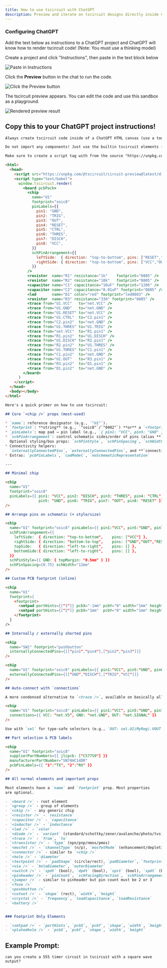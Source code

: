 ```yaml
---
title: How to use tscircuit with ChatGPT
description: Preview and iterate on tscircuit designs directly inside ChatGPT using a small CDN bundle and a simple repo convention.
---
```


### Configuring ChatGPT

Add the text below as instructions to a ChatGPT project and ChatGPT will
know how to render tscircuit code! (Note: You must use a thinking model)


<div>
    <p>Create a project and click "Instructions", then paste in the text block below</p>
    <img style={{maxHeight: 400}} src={instructionsImg} alt="Paste in Instructions" />
    <p>Click the <strong>Preview</strong> button in the chat to run the code.</p>
    <img style={{maxHeight: 400}} src={pressPreview} alt="Click the Preview button" />
    <p>The tscircuit preview appears. You can edit the code and use this sandbox as a playground.</p>
    <img style={{maxHeight: 400}} src={finalResult} alt="Rendered preview result" />
</div>

## Copy this to your ChatGPT project instructions!

```md
Always create tscircuit code inside of a ChatGPT HTML canvas (use a tool)

Do not import any components! Just use the builtin tscircuit elements (described below)

Make sure to create a script tag with from the source "https://unpkg.com/@tscircuit/circuit-preview@latest/dist/index.global.js" and a script tag with type="text/babel" that contains the window.tscircuit.render function call.

<html>
  <head>
    <script src="https://unpkg.com/@tscircuit/circuit-preview@latest/dist/index.global.js"></script>
    <script type="text/babel">
      window.tscircuit.render(
        <board pcbPack>
          <chip
            name="U1"
            footprint="soic8"
            pinLabels={{
              pin1: "GND",
              pin2: "TRIG",
              pin3: "OUT",
              pin4: "RESET",
              pin5: "CTRL",
              pin6: "THRES",
              pin7: "DISCH",
              pin8: "VCC",
            }}
            schPinArrangement={{
              leftSide:  { direction: "top-to-bottom", pins: ["RESET","CTRL","THRES","TRIG"] },
              rightSide: { direction: "top-to-bottom", pins: ["VCC","OUT","DISCH","GND"] },
            }}
          />
          <resistor  name="R1" resistance="1k"    footprint="0805" />
          <resistor  name="R2" resistance="10k"   footprint="0805" />
          <capacitor name="C1" capacitance="10uF" footprint="1206" />
          <capacitor name="C2" capacitance="0.01uF" footprint="0805" />
          <led       name="D1" color="red" footprint="led0603" />
          <resistor  name="R3" resistance="330" footprint="0805" />
          <trace from="U1.VCC"   to="net.VCC" />
          <trace from="U1.GND"   to="net.GND" />
          <trace from="U1.RESET" to="net.VCC" />
          <trace from="U1.CTRL"  to="C2.pin1" />
          <trace from="C2.pin2"  to="net.GND" />
          <trace from="U1.THRES" to="U1.TRIG" />
          <trace from="net.VCC"  to="R1.pin1" />
          <trace from="R1.pin2"  to="U1.DISCH" />
          <trace from="U1.DISCH" to="R2.pin1" />
          <trace from="R2.pin2"  to="U1.THRES" />
          <trace from="U1.THRES" to="C1.pin1" />
          <trace from="C1.pin2"  to="net.GND" />
          <trace from="U1.OUT"   to="R3.pin1" />
          <trace from="R3.pin2"  to="D1.pin1" />
          <trace from="D1.pin2"  to="net.GND" />
        </board>
      )
    </script>
  </head>
  <body></body>
</html>

Here's a quick primer on how to use tscircuit:

## Core `<chip />` props (most-used)

* `name`: reference designator (e.g., `"U1"`).
* `footprint`: **string** (e.g., `"soic8"`/`"0402"`) **or** a `<footprint />` element.
* `pinLabels`: map pad → pin label (e.g., `{ pin1: "VCC", pin5: "GND" }`).
* `schPinArrangement`: control schematic sides/order of pins (alias **`schPortArrangement`** is deprecated).
  Optional styling/box props: `schPinStyle`, `schPinSpacing`, `schWidth`, `schHeight`. ([GitHub][3])
* Connectivity helpers:
  `internallyConnectedPins`, `externallyConnectedPins`, and **`connections`** (auto‑traces by pin label)
* Extras: `pcbPinLabels`, `cadModel`, `noSchematicRepresentation`

---

## Minimal chip

<chip
  name="U1"
  footprint="soic8"
  pinLabels={{ pin1: "VCC", pin2: "DISCH", pin3: "THRES", pin4: "CTRL",
               pin5: "GND", pin6: "TRIG", pin7: "OUT", pin8: "RESET" }}
/>

## Arrange pins on schematic (+ style/size)

<chip
  name="U1" footprint="soic8" pinLabels={{ pin1:"VCC", pin5:"GND", pin7:"OUT", pin8:"RESET" }}
  schPinArrangement={{
    leftSide:  { direction: "top-to-bottom",    pins: ["VCC"] },
    rightSide: { direction: "bottom-to-top",    pins: ["GND","OUT","RESET"] },
    topSide:   { direction: "left-to-right",    pins: [] },
    bottomSide:{ direction: "left-to-right",    pins: [] },
  }}
  schPinStyle={{ GND: { topMargin: "0.5mm" } }}
  schPinSpacing={0.75} schWidth="12mm"
/>

## Custom PCB footprint (inline)

<chip
  name="U1"
  footprint={
    <footprint>
      <smtpad portHints={["1"]} pcbX="-1mm" pcbY="0" width="1mm" height="0.7mm" />
      <smtpad portHints={["2"]} pcbX="1mm"  pcbY="0" width="1mm" height="0.7mm" />
    </footprint>
  }
/>

## Internally / externally shorted pins

<chip
  name="SW1" footprint="pushbutton"
  internallyConnectedPins={[["pin1","pin4"],["pin2","pin3"]]}
/>

<chip
  name="U1" footprint="soic8" pinLabels={{ pin1:"VCC", pin5:"GND", pin6:"TRIG", pin2:"DISCH" }}
  externallyConnectedPins={[["GND","DISCH"],["TRIG","VCC"]]}
/>

## Auto‑connect with `connections`

A more condensed alternative to `<trace />`, available on basically all elements

<chip
  name="U1" footprint="soic8" pinLabels={{ pin1:"VCC", pin5:"GND", pin7:"OUT" }}
  connections={{ VCC: "net.V5", GND: "net.GND", OUT: "net.SIGNAL" }}
/>

Use with `sel` for type‑safe selectors (e.g., `OUT: sel.U2(MyReg).VOUT`). ([GitHub][3], [docs.tscircuit.com][4])

## Part selection & PCB labels

<chip
  name="U1" footprint="soic8"
  supplierPartNumbers={{ jlcpcb: ["C57759"] }}
  manufacturerPartNumber="SN74HC14DR"
  pcbPinLabels={{ "1":"TX", "2":"RX" }}
/>

## All normal elements and important props

Most elements have a `name` and `footprint` prop. Most properties
are optional.

- `<board />` - root element
- `<group />` - group of elements
- `<chip />` - any generic chip
- `<resistor />` - `resistance`
- `<capacitor />` - `capacitance`
- `<inductor />` - `inductance`
- `<led />` - `color`
- `<diode />` - `variant` (standard/schottky/zener/avalanche/photo/tvs)
- `<trace />` - `from`, `to`
- `<transistor />` - `type` (npn/pnp/nmos/pmos)
- `<mosfet />` - `channelType` (n/p), `mosfetMode` (enhancement/depletion)
- `<connector />` - similar to `<chip />`
- `<hole />` - `diameter`
- `<testpoint />` - `padShape` (circle/rect), `padDiameter`, `footprintVariant` (smd/through_hole), `width`, `height`
- `<via />` - `holeDiameter`, `outerDiameter`
- `<switch />` - `spdt` (bool), `dpdt` (bool), `spst` (bool), `spdt` (bool), `isNormallyClosed`
- `<pinheader />` - `pinCount`, `schFacingDirection`, `schPinArrangement`, `gender` (male/female/unpopulated), `showSilkscreenPinLabels`, `holeDiameter`, `connections`, `pinLabels`, `rightAngle`, `doubleRow`
- `<jumper />` - similar to pinheader but pin count must be 2 or 3
- `<fuse />` 
- `<pushbutton />`
- `<cutout />` - `shape` (rect), `width`, `height`
- `<crystal />` - `frequency`, `loadCapacitance`, `loadResistance`
- `<battery />`


### Footprint Only Elements

- `<smtpad />` - `portHints`, `pcbX`, `pcbY`, `shape`, `width`, `height`
- `<platedhole />` - `pcbX`, `pcbY`, `shape`, `width`, `height`
```

## Example Prompt:

```
can you create a 555 timer circuit in tscircuit with a square wave output?
```